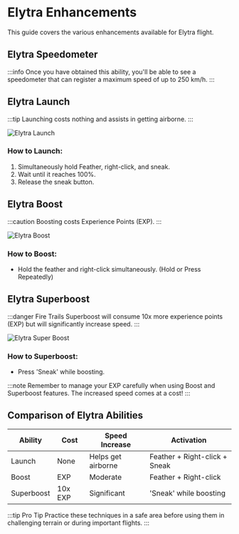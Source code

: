 ﻿---
sidebar_position: 4
---

# Elytra Enhancements

This guide covers the various enhancements available for Elytra flight.

## Elytra Speedometer

:::info
Once you have obtained this ability, you'll be able to see a speedometer that can register a maximum speed of up to 250 km/h.
:::

## Elytra Launch

:::tip
Launching costs nothing and assists in getting airborne.
:::

![Elytra Launch](/img/doc/features/elytraBoost/elytraLaunch.gif)
### How to Launch:
1. Simultaneously hold Feather, right-click, and sneak.
2. Wait until it reaches 100%.
3. Release the sneak button.

## Elytra Boost

:::caution
Boosting costs Experience Points (EXP).
:::

![Elytra Boost](/img/doc/features/elytraBoost/elytraBoost.gif)
### How to Boost:
- Hold the feather and right-click simultaneously. (Hold or Press Repeatedly)

## Elytra Superboost

:::danger Fire Trails
Superboost will consume 10x more experience points (EXP) but will significantly increase speed.
:::

![Elytra Super Boost](/img/doc/features/elytraBoost/elytraSupperBoost.gif)
### How to Superboost:
- Press 'Sneak' while boosting.

:::note
Remember to manage your EXP carefully when using Boost and Superboost features. The increased speed comes at a cost!
:::

## Comparison of Elytra Abilities

| Ability | Cost | Speed Increase | Activation |
|---------|------|----------------|------------|
| Launch | None | Helps get airborne | Feather + Right-click + Sneak |
| Boost | EXP | Moderate | Feather + Right-click |
| Superboost | 10x EXP | Significant | 'Sneak' while boosting |

:::tip Pro Tip
Practice these techniques in a safe area before using them in challenging terrain or during important flights.
:::